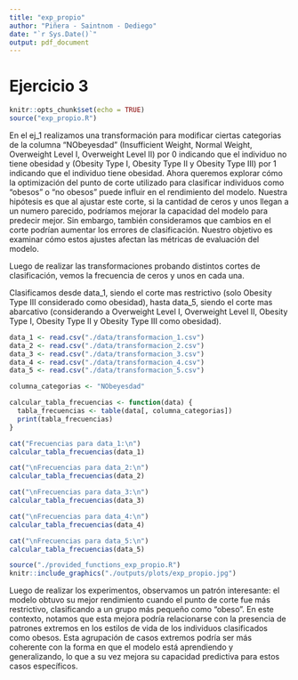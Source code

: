 ```yaml
---
title: "exp_propio"
author: "Piñera - Saintnom - Dediego"
date: "`r Sys.Date()`"
output: pdf_document
---
```


# Ejercicio 3

```r
knitr::opts_chunk$set(echo = TRUE)
source("exp_propio.R")
```

En el ej_1 realizamos una transformación para modificar ciertas categorias de la columna "NObeyesdad" (Insufficient Weight, Normal Weight, Overweight Level I, Overweight Level II) por 0 indicando que el individuo no tiene obesidad y (Obesity Type I, Obesity Type II y Obesity Type III) por 1 indicando que el individuo tiene obesidad.
Ahora queremos explorar cómo la optimización del punto de corte utilizado para clasificar individuos como "obesos" o "no obesos" puede influir en el rendimiento del modelo. Nuestra hipótesis es que al ajustar este corte, si la cantidad de ceros y unos llegan a un numero parecido, podríamos mejorar la capacidad del modelo para predecir mejor. Sin embargo, también consideramos que cambios en el corte podrían aumentar los errores de clasificación. Nuestro objetivo es examinar cómo estos ajustes afectan las métricas de evaluación del modelo.

Luego de realizar las transformaciones probando distintos cortes de clasificación, vemos la frecuencia de ceros y unos en cada una. 

Clasificamos desde data_1, siendo el corte mas restrictivo (solo Obesity Type III considerado como obesidad), hasta data_5, siendo el corte mas abarcativo (considerando a Overweight Level I, Overweight Level II, Obesity Type I, Obesity Type II y Obesity Type III como obesidad).

```r
data_1 <- read.csv("./data/transformacion_1.csv")
data_2 <- read.csv("./data/transformacion_2.csv")
data_3 <- read.csv("./data/transformacion_3.csv")
data_4 <- read.csv("./data/transformacion_4.csv")
data_5 <- read.csv("./data/transformacion_5.csv")

columna_categorias <- "NObeyesdad"

calcular_tabla_frecuencias <- function(data) {
  tabla_frecuencias <- table(data[, columna_categorias])
  print(tabla_frecuencias)
}

cat("Frecuencias para data_1:\n")
calcular_tabla_frecuencias(data_1)

cat("\nFrecuencias para data_2:\n")
calcular_tabla_frecuencias(data_2)

cat("\nFrecuencias para data_3:\n")
calcular_tabla_frecuencias(data_3)

cat("\nFrecuencias para data_4:\n")
calcular_tabla_frecuencias(data_4)

cat("\nFrecuencias para data_5:\n")
calcular_tabla_frecuencias(data_5)
```



```r
source("./provided_functions_exp_propio.R")
knitr::include_graphics("./outputs/plots/exp_propio.jpg")
```


Luego de realizar los experimentos, observamos un patrón interesante: el modelo obtuvo su mejor rendimiento cuando el punto de corte fue más restrictivo, clasificando a un grupo más pequeño como "obeso". En este contexto, notamos que esta mejora podría relacionarse con la presencia de patrones extremos en los estilos de vida de los individuos clasificados como obesos. Esta agrupación de casos extremos podría ser más coherente con la forma en que el modelo está aprendiendo y generalizando, lo que a su vez mejora su capacidad predictiva para estos casos específicos. 


